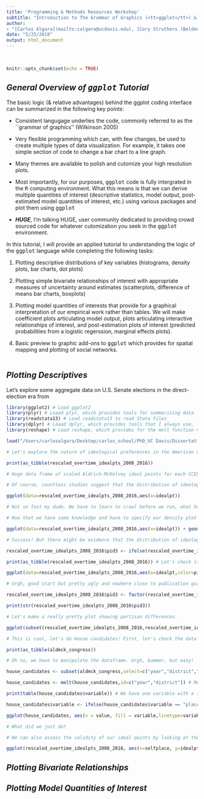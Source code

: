 ```yaml
---
title: 'Programming & Methods Resources Workshop'
subtitle: "Introduction to The Grammar of Graphics (<tt>ggplot</tt>) & Data Visualization"
author: 
- "[Carlos Algara](mailto:calgara@ucdavis.edu), [Cory Struthers (Belden)](mailto:rbelden@ucdavis.edu), & [Jaime Jackson](mailto:jajack@ucdavis.edu)"
date: "5/25/2018"
output: html_document
---
```

<script>
  (function(i,s,o,g,r,a,m){i['GoogleAnalyticsObject']=r;i[r]=i[r]||function(){
  (i[r].q=i[r].q||[]).push(arguments)},i[r].l=1*new Date();a=s.createElement(o),
  m=s.getElementsByTagName(o)[0];a.async=1;a.src=g;m.parentNode.insertBefore(a,m)
  })(window,document,'script','https://www.google-analytics.com/analytics.js','ga');

  ga('create', 'UA-100362112-1', 'auto');
  ga('send', 'pageview');

</script>

<br/>

```r
knitr::opts_chunk$set(echo = TRUE)
```
  
  
  
## *General Overview of <tt>ggplot</tt> Tutorial*

The basic logic (& relative advantages) behind the ggplot coding interface can be summarized in the following key points:

* Consistent langugage underlies the code, commonly referred to as the ``grammar of graphics'' (Wilkinson 2005)

* Very flexible programming which can, with few changes, be used to create multiple types of data visualization. For example, it takes one simple section of code to change a bar chart to a line graph.

* Many themes are available to polish and cutomize your high resolution plots.

* Most importantly, for our purposes, <tt>ggplot</tt> code is fully intergrated in the <tt>R</tt> computing environment. What this means is that we can derive multiple quantities of interest (descriptive statistics, model output, post-estimated model quantities of interest, etc.) using various packages and plot them using <tt>ggplot</tt>

* ***HUGE***, I'm talking HUGE, user community dedicated to providing crowd sourced code for whatever cutomization you seek in the <tt>ggplot</tt> environment.

In this tutorial, I will provide an applied tutorial to understanding the logic of the <tt>ggplot</tt> language while completing the following tasks:

1. Plotting descriptive distributions of key variables (histograms, density plots, bar charts, dot plots)

2. Plotting simple bivariate relationships of interest with appropriate measures of uncertainty around estimates (scatterplots, difference of means bar charts, boxplots)

3. Plotting model quantities of interests that provide for a graphical interpretation of our empirical work rather than tables. We will make coefficient plots articulating model output, plots articulating interactive relationships of interest, and post-estimation plots of interest (predicted probabilities from a logistic regerssion, marginal effects plots).

4. Basic preview to graphic add-ons to <tt>ggplot</tt> which provides for spatial mapping and plotting of social networks.
<br/>
<br/>

## *Plotting Descriptives*

Let's explore some aggregate data on U.S. Senate elections in the direct-election era from 

```r
library(ggplot2) # Load ggplot2
library(plyr) # Loaad plyr, which provides tools for summarizing data
library(readstata13) # Load readstata13 to read Stata Files
library(dplyr) # Loaad dplyr, which provides tools that I always use, like as_tibble
library(reshape) # Load reshape, which provides for the melt function needed for data manipulation.

load("/Users/carlosalgara/Desktop/carlos_school/PhD_UC Davis/Dissertation Project/Ch2_Electoral_Implications_Approval/Aldrich_McKelvey_Scaling/Aldrich_McKelvey_Scaling_2008_2016_Positions_Results.Rdata") # Load R environment containing various estimations of candidate & citizen ideological ideal points from 2008-2016.

# Let's explore the nature of ideological preferences in the American electorate over time!

print(as_tibble(rescaled_overtime_idealpts_2008_2016))

# Huge data frame of scaled Aldrich-McKelvey ideal points for each CCES respondent from 2008-2016. For more information on the method deriving these scaled ideal points, see Ramey (2016).

# Of course, countless studies suggest that the distribution of ideological preferences of the mass public is unimodal. Let's make a density plot to see if this is the case.

ggplot(data=rescaled_overtime_idealpts_2008_2016,aes(x=idealpt))

# Not so fast my dude. We have to learn to crawl before we run, what happened?

# Now that we have some knowledge and have to specify our density plot aestic, let's get to work & make our plot!

ggplot(data=rescaled_overtime_idealpts_2008_2016,aes(x=idealpt)) + geom_density()

# Success! But there might be evidence that the distribution of ideological preferences might be trimodal. That is, clear partisan cleavages with respect to ideological preferences. Let's explore this possibility by first coding partisan preferences

rescaled_overtime_idealpts_2008_2016$pid3 <- ifelse(rescaled_overtime_idealpts_2008_2016$pid7 %in% c("Lean Republican","Not very strong Republican","Strong Republican"),"Republican",ifelse(rescaled_overtime_idealpts_2008_2016$pid7 %in% c("Lean Democrat","Not very strong Democrat","Strong Democrat"),"Democrat",ifelse(rescaled_overtime_idealpts_2008_2016$pid7 %in% c("Independent"),"Independent",NA)))

print(as_tibble(rescaled_overtime_idealpts_2008_2016)) # Let's check it out

ggplot(data=rescaled_overtime_idealpts_2008_2016,aes(x=idealpt,color=pid3)) + geom_density()

# Urgh, good start but pretty ugly and nowhere close to publication quality. Let's make this prettier by factoring out our pid3 and getting rid of "NA".

rescaled_overtime_idealpts_2008_2016$pid3 <- factor(rescaled_overtime_idealpts_2008_2016$pid3,levels=c("Democrat","Independent","Republican"))

print(str(rescaled_overtime_idealpts_2008_2016$pid3))

# Let's make a really pretty plot showing partisan differences.

ggplot(subset(rescaled_overtime_idealpts_2008_2016,rescaled_overtime_idealpts_2008_2016$pid3 != "Independent"),aes(x=idealpt,fill = pid3))+ geom_density(alpha=.2) + theme_bw() + scale_fill_manual("",values =c("blue","red")) + scale_x_continuous("Aldrich-McKelvey Ideological Placement (Liberal-Conservative)",breaks=c(-4,0,4),limits=c(-4,4),labels=c("-4","0","4")) + scale_y_continuous("Density",expand=c(0,0)) + theme(legend.position=c(0.10, 0.90), legend.box.just = "left", legend.key.size = unit(1,"line"), legend.key = element_rect(size = 0, color = 'white'), legend.text.align = 0, legend.box = "horizontal") + theme(panel.grid.major = element_blank(), panel.grid.minor = element_blank())

# This is cool, let's do House candidates! First, let's check the data frame.

print(as_tibble(aldmck_congress))

# Oh no, we have to manipulate the dataframe. Urgh, bummer, but easy!

house_candidates <- subset(aldmck_congress,select=c("year","district","placement.dem_hse_libcon_placement","placement.rep_hse_libcon_placement")) # Extract the variables you want

house_candidates <- melt(house_candidates,id=c("year","district")) # Melt the dataframe from wide to long!

print(table(house_candidates$variable)) # We have one variable with a string variable indicating candidate type.

house_candidates$variable <- ifelse(house_candidates$variable == "placement.dem_hse_libcon_placement","Democrat",ifelse(house_candidates$variable == "placement.rep_hse_libcon_placement","Republican",NA))

ggplot(house_candidates, aes(x = value, fill = variable,linetype=variable)) + geom_density(alpha=.2) + theme_minimal() + scale_fill_manual("",values =c("blue","red")) + scale_x_continuous("Candidate Aldrich-McKelvey Ideological Placement (Liberal-Conservative)",limits=c(-1,1),breaks=c(-1,0,1),labels=c("-1","0","1")) + scale_y_continuous("Density",expand=c(0,0)) + theme(legend.position="bottom", legend.box.just = "left", legend.key.size = unit(1,"line"), legend.key = element_rect(size = 0, color = 'white'), legend.text.align = 0, legend.box = "horizontal") + scale_linetype_manual("",values=c("solid","dashed")) + facet_wrap(~year)

# What did we just do?

# We can also assess the validity of our ideal points by looking at the box plot distributions

ggplot(rescaled_overtime_idealpts_2008_2016, aes(x=selfplace, y=idealpts_linear_map_overtime, group=selfplace)) + geom_boxplot(colour = "black",outlier.shape = NA) + scale_y_continuous("Liberal-Conservative Aldrich-McKelvey Ideal Point Estimates",limits=c(-2.5,2.5),breaks=seq(-2,2,1)) + scale_x_continuous("Liberal-Conservative Raw Ideological Self-Placement",breaks=seq(1,7,1)) + scale_fill_discrete(guide=F) + stat_summary(fun.y = mean, geom="point",colour="black", size=2.00, shape= 17) + scale_shape_discrete("") + theme_minimal()
```

## *Plotting Bivariate Relationships*

## *Plotting Model Quantities of Interest*


